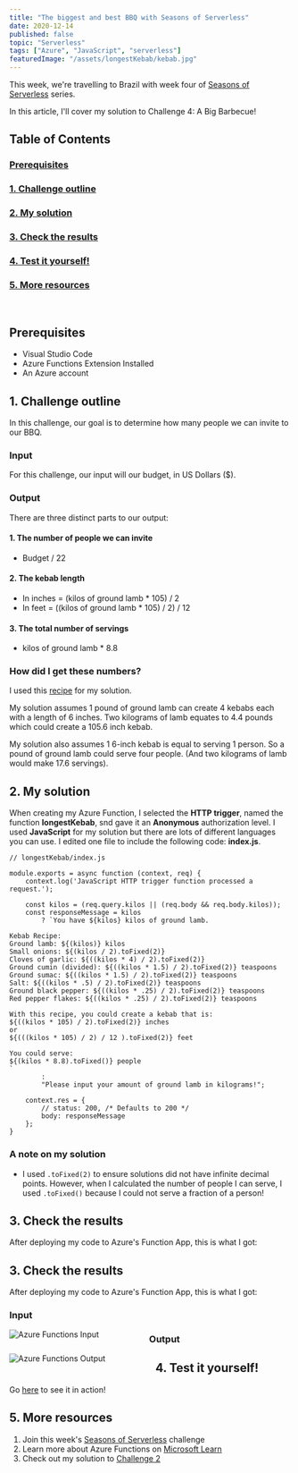 ```yaml
---
title: "The biggest and best BBQ with Seasons of Serverless"
date: 2020-12-14
published: false
topic: "Serverless"
tags: ["Azure", "JavaScript", "serverless"]
featuredImage: "/assets/longestKebab/kebab.jpg"
---
```


This week, we're travelling to Brazil with week four of [Seasons of Serverless](https://github.com/microsoft/Seasons-of-Serverless) series.

In this article, I'll cover my solution to Challenge 4: A Big Barbecue!

## Table of Contents

### [Prerequisites](#prerequisites)

### [1. Challenge outline](#outline)

### [2. My solution](#solution)

### [3. Check the results](#results)

### [4. Test it yourself!](#test)

### [5. More resources](#resources)

<br />

## <a name='prerequisites'>Prerequisites</a>

- Visual Studio Code
- Azure Functions Extension Installed
- An Azure account

## <a name='outline'>1. Challenge outline</a>

In this challenge, our goal is to determine how many people we can invite to our BBQ.

### Input

For this challenge, our input will our budget, in US Dollars (\$).

### Output

There are three distinct parts to our output:

#### 1. The number of people we can invite

- Budget / 22

#### 2. The kebab length

- In inches = (kilos of ground lamb \* 105) / 2
- In feet = ((kilos of ground lamb \* 105) / 2) / 12

#### 3. The total number of servings

- kilos of ground lamb \* 8.8

### How did I get these numbers?

I used this [recipe](https://www.thespruceeats.com/adana-kebab-4164647) for my solution.

My solution assumes 1 pound of ground lamb can create 4 kebabs each with a length of 6 inches. Two kilograms of lamb equates to 4.4 pounds which could create a 105.6 inch kebab.

My solution also assumes 1 6-inch kebab is equal to serving 1 person. So a pound of ground lamb could serve four people. (And two kilograms of lamb would make 17.6 servings).

## <a name='solution'>2. My solution</a>

When creating my Azure Function, I selected the **HTTP trigger**, named the function **longestKebab**, snd gave it an **Anonymous** authorization level. I used **JavaScript** for my solution but there are lots of different languages you can use. I edited one file to include the following code: **index.js**.

```
// longestKebab/index.js

module.exports = async function (context, req) {
    context.log('JavaScript HTTP trigger function processed a request.');

    const kilos = (req.query.kilos || (req.body && req.body.kilos));
    const responseMessage = kilos
        ? `You have ${kilos} kilos of ground lamb.

Kebab Recipe:
Ground lamb: ${(kilos)} kilos
Small onions: ${(kilos / 2).toFixed(2)}
Cloves of garlic: ${((kilos * 4) / 2).toFixed(2)}
Ground cumin (divided): ${((kilos * 1.5) / 2).toFixed(2)} teaspoons
Ground sumac: ${((kilos * 1.5) / 2).toFixed(2)} teaspoons
Salt: ${((kilos * .5) / 2).toFixed(2)} teaspoons
Ground black pepper: ${((kilos * .25) / 2).toFixed(2)} teaspoons
Red pepper flakes: ${((kilos * .25) / 2).toFixed(2)} teaspoons

With this recipe, you could create a kebab that is:
${((kilos * 105) / 2).toFixed(2)} inches
or
${(((kilos * 105) / 2) / 12 ).toFixed(2)} feet

You could serve:
${(kilos * 8.8).toFixed()} people
`
        :
        "Please input your amount of ground lamb in kilograms!";

    context.res = {
        // status: 200, /* Defaults to 200 */
        body: responseMessage
    };
}
```

### A note on my solution

- I used `.toFixed(2)` to ensure solutions did not have infinite decimal points. However, when I calculated the number of people I can serve, I used `.toFixed()` because I could not serve a fraction of a person!

## <a name='results'>3. Check the results</a>

After deploying my code to Azure's Function App, this is what I got:

## <a name='results'>3. Check the results</a>

After deploying my code to Azure's Function App, this is what I got:

### Input

<img
  src="/assets/longestKebab/input.png"
  alt="Azure Functions Input"
  style="float: left; margin-right: 90px;"
/>

### Output

<img
  src="/assets/longestKebab/output.png"
  alt="Azure Functions Output"
  style="float: left; margin-right: 90px;"
/>

## <a name='test'>4. Test it yourself!</a>

Go [here](https://longestkebab-locksleylk.azurewebsites.net/api/longestKebab?kilos=20) to see it in action!

## <a name='resources'>5. More resources</a>

1. Join this week's [Seasons of Serverless](<(https://github.com/microsoft/Seasons-of-Serverless)>) challenge
2. Learn more about Azure Functions on [Microsoft Learn](https://docs.microsoft.com/en-us/learn/paths/create-serverless-applications/)
3. Check out my solution to [Challenge 2](https://www.locksleylk.com/2020/ladoos/)
